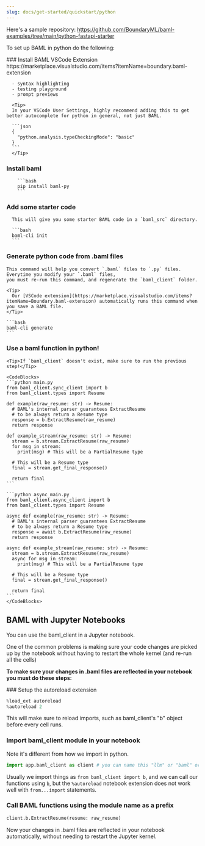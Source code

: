 ```yaml
---
slug: docs/get-started/quickstart/python
---
```


Here's a sample repository: 
https://github.com/BoundaryML/baml-examples/tree/main/python-fastapi-starter

To set up BAML in python do the following:

<Steps>
  ### Install BAML VSCode Extension
      https://marketplace.visualstudio.com/items?itemName=boundary.baml-extension

      - syntax highlighting
      - testing playground
      - prompt previews

      <Tip>
      In your VSCode User Settings, highly recommend adding this to get better autocomplete for python in general, not just BAML.

      ```json
      {
        "python.analysis.typeCheckingMode": "basic"
      }
      ```
      </Tip>
  
  ### Install baml
        ```bash
        pip install baml-py
        ```
  
  ### Add some starter code
      This will give you some starter BAML code in a `baml_src` directory.

      ```bash
      baml-cli init
      ```
  
  ### Generate python code from .baml files

    This command will help you convert `.baml` files to `.py` files. Everytime you modify your `.baml` files,
    you must re-run this command, and regenerate the `baml_client` folder.

    <Tip>
      Our [VSCode extension](https://marketplace.visualstudio.com/items?itemName=Boundary.baml-extension) automatically runs this command when you save a BAML file.
    </Tip>

    ```bash
    baml-cli generate
    ```
  
  ### Use a baml function in python!
    <Tip>If `baml_client` doesn't exist, make sure to run the previous step!</Tip>

    <CodeBlocks>
    ```python main.py
    from baml_client.sync_client import b
    from baml_client.types import Resume

    def example(raw_resume: str) -> Resume: 
      # BAML's internal parser guarantees ExtractResume
      # to be always return a Resume type
      response = b.ExtractResume(raw_resume)
      return response

    def example_stream(raw_resume: str) -> Resume:
      stream = b.stream.ExtractResume(raw_resume)
      for msg in stream:
        print(msg) # This will be a PartialResume type
      
      # This will be a Resume type
      final = stream.get_final_response()

      return final
    ```

    ```python async_main.py
    from baml_client.async_client import b
    from baml_client.types import Resume

    async def example(raw_resume: str) -> Resume: 
      # BAML's internal parser guarantees ExtractResume
      # to be always return a Resume type
      response = await b.ExtractResume(raw_resume)
      return response

    async def example_stream(raw_resume: str) -> Resume:
      stream = b.stream.ExtractResume(raw_resume)
      async for msg in stream:
        print(msg) # This will be a PartialResume type
      
      # This will be a Resume type
      final = stream.get_final_response()

      return final
    ```
    </CodeBlocks>
  
</Steps>


## BAML with Jupyter Notebooks

You can use the baml_client in a Jupyter notebook. 

One of the common problems is making sure your code changes are picked up by the notebook without having to restart the whole kernel (and re-run all the cells)

**To make sure your changes in .baml files are reflected in your notebook you must do these steps:**

<Steps>
### Setup the autoreload extension

```python cell0
%load_ext autoreload
%autoreload 2
```
This will make sure to reload imports, such as baml_client's "b" object before every cell runs.

### Import baml_client module in your notebook

Note it's different from how we import in python.
```python cell1
import app.baml_client as client # you can name this "llm" or "baml" or whatever you want
```

Usually we import things as 
`from baml_client import b`, and we can call our functions using `b`, but the `%autoreload` notebook extension does not work well with `from...import` statements.


### Call BAML functions using the module name as a prefix

```python cell2
client.b.ExtractResume(resume: raw_resume)
```
Now your changes in .baml files are reflected in your notebook automatically, without needing to restart the Jupyter kernel.


</Steps>